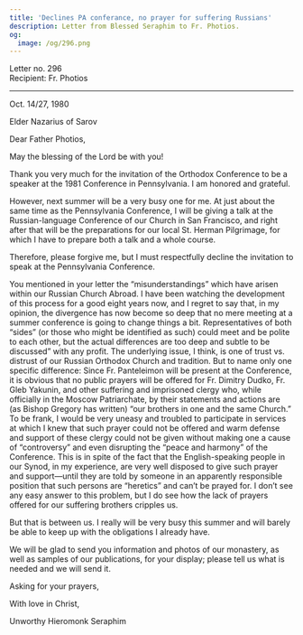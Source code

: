 ```yaml
---
title: 'Declines PA conferance, no prayer for suffering Russians'
description: Letter from Blessed Seraphim to Fr. Photios.
og:
  image: /og/296.png
---
```


<div style={{textAlign:'right', fontFamily:'monospace'}}>Letter no. 296</div>
<div style={{textAlign:'left', fontFamily:'monospace'}}>Recipient: Fr. Photios</div>

---

Oct. 14/27, 1980

Elder Nazarius of Sarov

Dear Father Photios,

May the blessing of the Lord be with you!

Thank you very much for the invitation of the Orthodox Conference to be a speaker at the 1981 Conference in Pennsylvania. I am honored and grateful.

However, next summer will be a very busy one for me. At just about the same time as the Pennsylvania Conference, I will be giving a talk at the Russian-language Conference of our Church in San Francisco, and right after that will be the preparations for our local St. Herman Pilgrimage, for which I have to prepare both a talk and a whole course.

Therefore, please forgive me, but I must respectfully decline the invitation to speak at the Pennsylvania Conference.

You mentioned in your letter the “misunderstandings” which have arisen within our Russian Church Abroad. I have been watching the development of this process for a good eight years now, and I regret to say that, in my opinion, the divergence has now become so deep that no mere meeting at a summer conference is going to change things a bit. Representatives of both “sides” (or those who might be identified as such) could meet and be polite to each other, but the actual differences are too deep and subtle to be discussed” with any profit. The underlying issue, I think, is one of trust vs. distrust of our Russian Orthodox Church and tradition. But to name only one specific difference: Since Fr. Panteleimon will be present at the Conference, it is obvious that no public prayers will be offered for Fr. Dimitry Dudko, Fr. Gleb Yakunin, and other suffering and imprisoned clergy who, while officially in the Moscow Patriarchate, by their statements and actions are (as Bishop Gregory has written) “our brothers in one and the same Church.” To be frank, I would be very uneasy and troubled to participate in services at which I knew that such prayer could not be offered and warm defense and support of these clergy could not be given without making one a cause of “controversy” and even disrupting the “peace and harmony” of the Conference. This is in spite of the fact that the English-speaking people in our Synod, in my experience, are very well disposed to give such prayer and support—until they are told by someone in an apparently responsible position that such persons are “heretics” and can’t be prayed for. I don’t see any easy answer to this problem, but I do see how the lack of prayers offered for our suffering brothers cripples us.

But that is between us. I really will be very busy this summer and will barely be able to keep up with the obligations I already have.

We will be glad to send you information and photos of our monastery, as well as samples of our publications, for your display; please tell us what is needed and we will send it.

Asking for your prayers,

With love in Christ,

Unworthy Hieromonk Seraphim